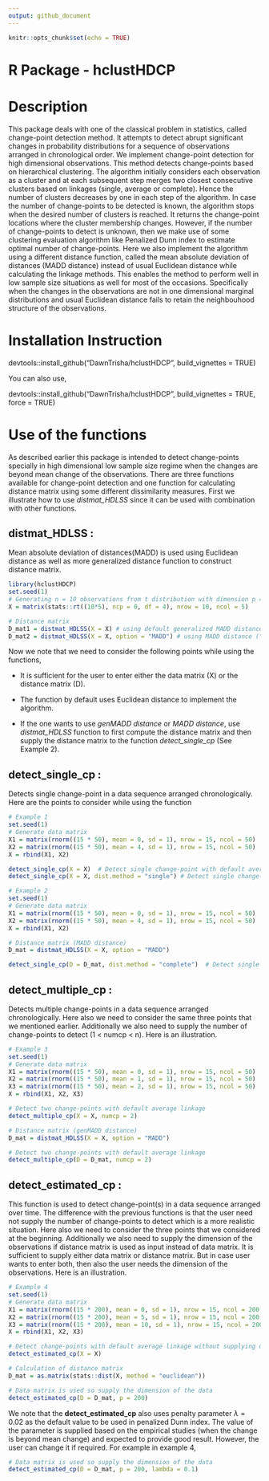 ```yaml
---
output: github_document
---
```


```r
knitr::opts_chunk$set(echo = TRUE)
```

# R Package - hclustHDCP

# Description 

This package deals with one of the classical problem in statistics, called change-point detection method. It attempts to detect abrupt significant changes in probability distributions for a sequence of observations arranged in chronological order. We implement change-point detection for high dimensional observations. This method detects change-points based on hierarchical clustering. The algorithm initially considers each observation as a cluster and at each subsequent step merges two closest consecutive clusters based on linkages (single, average or complete). Hence the number of clusters decreases by one in each step of the algorithm. In case the number of change-points to be detected is known, the algorithm stops when the desired number of clusters is reached. It returns the change-point locations where the cluster membership changes. However, if the number of change-points to detect is unknown, then we make use of some clustering evaluation algorithm like Penalized Dunn index to estimate optimal number of change-points. Here we also implement the algorithm using a different distance function, called the mean absolute deviation of distances (MADD distance) instead of usual Euclidean distance while calculating the linkage methods. This enables the method to perform well in low sample size situations as well for most of the occasions. Specifically when the changes in the observations are not in one dimensional marginal distributions and usual Euclidean distance fails to retain the neighbouhood structure of the observations.

# Installation Instruction
devtools::install_github("DawnTrisha/hclustHDCP", build_vignettes = TRUE)

You can also use,

devtools::install_github("DawnTrisha/hclustHDCP", build_vignettes = TRUE, force = TRUE)

# Use of the functions
As described earlier this package is intended to detect change-points specially in high dimensional low sample size regime when the changes are beyond mean change of the observations. There are three functions available for change-point detection and one function for calculating distance matrix using some different dissimilarity measures. First we illustrate how to use *distmat_HDLSS* since it can be used with combination with other functions.

## distmat_HDLSS :

Mean absolute deviation of distances(MADD) is used using Euclidean distance as well as more generalized distance function to construct distance matrix.

```r
library(hclustHDCP)
set.seed(1)
# Generating n = 10 observations from t distribution with dimension p = 5
X = matrix(stats::rt((10*5), ncp = 0, df = 4), nrow = 10, ncol = 5)

# Distance matrix
D_mat1 = distmat_HDLSS(X = X) # using default generalized MADD distance ("genMADD")
D_mat2 = distmat_HDLSS(X = X, option = "MADD") # using MADD distance ("MADD")
```

Now we note that we need to consider the following points while using the functions,

 - It is sufficient for the user to enter either the data matrix (X) or the distance matrix (D).  

 - The function by default uses Euclidean distance to implement the algorithm.

 - If the one wants to use *genMADD distance* or *MADD distance*, use *distmat_HDLSS* function to first compute the distance matrix and then supply the distance matrix to the function *detect_single_cp* (See Example 2). 

## detect_single_cp : 
Detects single change-point in a data sequence arranged chronologically. Here are the points to consider while using the function

 
```r
# Example 1
set.seed(1)
# Generate data matrix
X1 = matrix(rnorm((15 * 50), mean = 0, sd = 1), nrow = 15, ncol = 50)
X2 = matrix(rnorm((15 * 50), mean = 4, sd = 1), nrow = 15, ncol = 50)
X = rbind(X1, X2)

detect_single_cp(X = X)  # Detect single change-point with default average linkage
detect_single_cp(X = X, dist.method = "single") # Detect single change-point with single linkage

# Example 2
set.seed(1)
# Generate data matrix
X1 = matrix(rnorm((15 * 50), mean = 0, sd = 1), nrow = 15, ncol = 50)
X2 = matrix(rnorm((15 * 50), mean = 4, sd = 1), nrow = 15, ncol = 50)
X = rbind(X1, X2)

# Distance matrix (MADD distance)
D_mat = distmat_HDLSS(X = X, option = "MADD")

detect_single_cp(D = D_mat, dist.method = "complete")  # Detect single change-point with MADD distance matrix and complete linkage
```


## detect_multiple_cp : 
Detects multiple change-points in a data sequence arranged chronologically. Here also we need to consider the same three points that we mentioned earlier. Additionally we also need to supply the number of change-points to detect (1 < numcp < n). Here is an illustration.

```r
# Example 3
set.seed(1)
# Generate data matrix
X1 = matrix(rnorm((15 * 50), mean = 0, sd = 1), nrow = 15, ncol = 50)
X2 = matrix(rnorm((15 * 50), mean = 1, sd = 1), nrow = 15, ncol = 50)
X3 = matrix(rnorm((15 * 50), mean = 2, sd = 1), nrow = 15, ncol = 50)
X = rbind(X1, X2, X3)

# Detect two change-points with default average linkage
detect_multiple_cp(X = X, numcp = 2)

# Distance matrix (genMADD distance)
D_mat = distmat_HDLSS(X = X, option = "MADD")

# Detect two change-points with default average linkage
detect_multiple_cp(D = D_mat, numcp = 2)
```

## detect_estimated_cp : 
This function is used to detect change-point(s) in a data sequence arranged over time. The difference with the previous functions is that the user need not supply the number of change-points to detect which is a more realistic situation. Here also we need to consider the three points that we considered at the beginning. Additionally we also need to supply the dimension of the observations if distance matrix is used as input instead of data matrix. It is sufficient to supply either data matrix or distance matrix. But in case user wants to enter both, then also the user needs the dimension of the observations. Here is an illustration.

```r
# Example 4
set.seed(1)
# Generate data matrix
X1 = matrix(rnorm((15 * 200), mean = 0, sd = 1), nrow = 15, ncol = 200)
X2 = matrix(rnorm((15 * 200), mean = 5, sd = 1), nrow = 15, ncol = 200)
X3 = matrix(rnorm((15 * 200), mean = 10, sd = 1), nrow = 15, ncol = 200)
X = rbind(X1, X2, X3)

# Detect change-points with default average linkage without supplying distance matrix
detect_estimated_cp(X = X)

# Calculation of distance matrix
D_mat = as.matrix(stats::dist(X, method = "euclidean"))

# Data matrix is used so supply the dimension of the data
detect_estimated_cp(D = D_mat, p = 200)
```

We note that the **detect_estimated_cp** also uses penalty parameter $\lambda = 0.02$ as the default value to be used in penalized Dunn index. The value of the parameter is supplied based on the empirical studies (when the change is beyond mean change) and expected to provide good result. However, the user can change it if required. For example in example 4,

```r
# Data matrix is used so supply the dimension of the data
detect_estimated_cp(D = D_mat, p = 200, lambda = 0.1)
```

